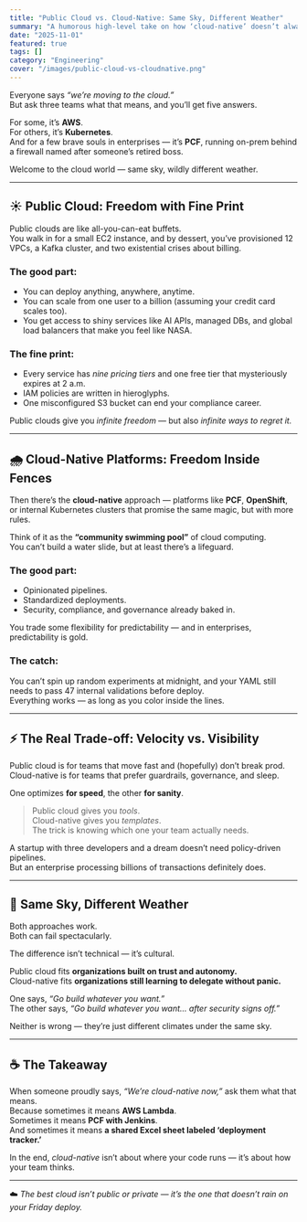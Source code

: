 ```yaml
---
title: "Public Cloud vs. Cloud-Native: Same Sky, Different Weather"
summary: "A humorous high-level take on how ‘cloud-native’ doesn’t always mean ‘public cloud’, and why engineering maturity—not marketing—decides which one’s better."
date: "2025-11-01"
featured: true
tags: []
category: "Engineering"
cover: "/images/public-cloud-vs-cloudnative.png"
---
```


Everyone says *“we’re moving to the cloud.”*  
But ask three teams what that means, and you’ll get five answers.

For some, it’s **AWS**.  
For others, it’s **Kubernetes**.  
And for a few brave souls in enterprises — it’s **PCF**, running on-prem behind a firewall named after someone’s retired boss.

Welcome to the cloud world — same sky, wildly different weather.

---

## ☀️ Public Cloud: Freedom with Fine Print

Public clouds are like all-you-can-eat buffets.  
You walk in for a small EC2 instance, and by dessert, you’ve provisioned 12 VPCs, a Kafka cluster, and two existential crises about billing.

### The good part:
- You can deploy anything, anywhere, anytime.  
- You can scale from one user to a billion (assuming your credit card scales too).  
- You get access to shiny services like AI APIs, managed DBs, and global load balancers that make you feel like NASA.

### The fine print:
- Every service has *nine pricing tiers* and one free tier that mysteriously expires at 2 a.m.  
- IAM policies are written in hieroglyphs.  
- One misconfigured S3 bucket can end your compliance career.

Public clouds give you *infinite freedom* — but also *infinite ways to regret it.*

---

## 🌧️ Cloud-Native Platforms: Freedom Inside Fences

Then there’s the **cloud-native** approach — platforms like **PCF**, **OpenShift**, or internal Kubernetes clusters that promise the same magic, but with more rules.

Think of it as the **“community swimming pool”** of cloud computing.  
You can’t build a water slide, but at least there’s a lifeguard.

### The good part:
- Opinionated pipelines.  
- Standardized deployments.  
- Security, compliance, and governance already baked in.

You trade some flexibility for predictability — and in enterprises, predictability is gold.

### The catch:
You can’t spin up random experiments at midnight, and your YAML still needs to pass 47 internal validations before deploy.  
Everything works — as long as you color inside the lines.

---

## ⚡ The Real Trade-off: Velocity vs. Visibility

Public cloud is for teams that move fast and (hopefully) don’t break prod.  
Cloud-native is for teams that prefer guardrails, governance, and sleep.

One optimizes **for speed**, the other **for sanity**.

> Public cloud gives you *tools*.  
> Cloud-native gives you *templates*.  
> The trick is knowing which one your team actually needs.

A startup with three developers and a dream doesn’t need policy-driven pipelines.  
But an enterprise processing billions of transactions definitely does.

---

## 🌈 Same Sky, Different Weather

Both approaches work.  
Both can fail spectacularly.

The difference isn’t technical — it’s cultural.  

Public cloud fits **organizations built on trust and autonomy.**  
Cloud-native fits **organizations still learning to delegate without panic.**

One says, *“Go build whatever you want.”*  
The other says, *“Go build whatever you want… after security signs off.”*

Neither is wrong — they’re just different climates under the same sky.

---

## ☕ The Takeaway

When someone proudly says, *“We’re cloud-native now,”* ask them what that means.  
Because sometimes it means **AWS Lambda**.  
Sometimes it means **PCF with Jenkins**.  
And sometimes it means **a shared Excel sheet labeled ‘deployment tracker.’**

In the end, *cloud-native* isn’t about where your code runs — it’s about how your team thinks.

---

☁️ *The best cloud isn’t public or private — it’s the one that doesn’t rain on your Friday deploy.*
